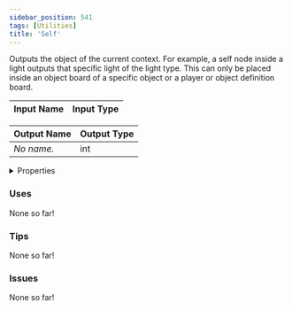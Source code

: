 ```yaml
---
sidebar_position: 541
tags: [Utilities]
title: 'Self'
---
```


Outputs the object of the current context. For example, a self node inside a light outputs that specific light of the light type. This can only be placed inside an object board of a specific object or a player or object definition board.




<EsbSvg />

| Input Name | Input Type |
|-----------|-----------|

| Output Name | Output Type |
|-----------|-----------|
| *No name.* | int |


<details>
  <summary>Properties</summary>
  <div>
    <div>
    <table>
      <thead>
        <tr>
          <th>Is beta required?</th>
          <th>❌</th>
        </tr>
        <tr>
          <th>Is this chip a trolling risk?</th>
          <th>❌</th>
        </tr>
        <tr>
          <th>Is this chip a role assignment risk?</th>
          <th>❌</th>
        </tr>
        <tr>
          <th>Chip UUID</th>
          <th>3d7d40d6-885a-4fa5-bbaa-b19057291ddb</th>
        </tr>
      </thead>
    </table>
    </div>
  </div>
</details>

### Uses

None so far!

### Tips

None so far!

### Issues

None so far!